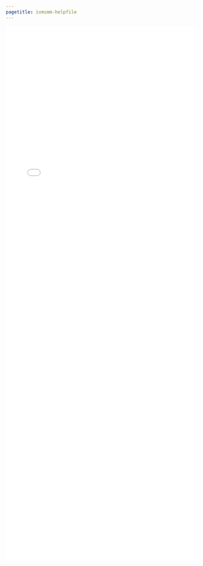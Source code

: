 ```yaml
---
pagetitle: ivmsmm-helpfile
---
```


<iframe src="./helpfiles/ivmsmm.html" width="100%" style="height: 100em; border: none">
</iframe>
